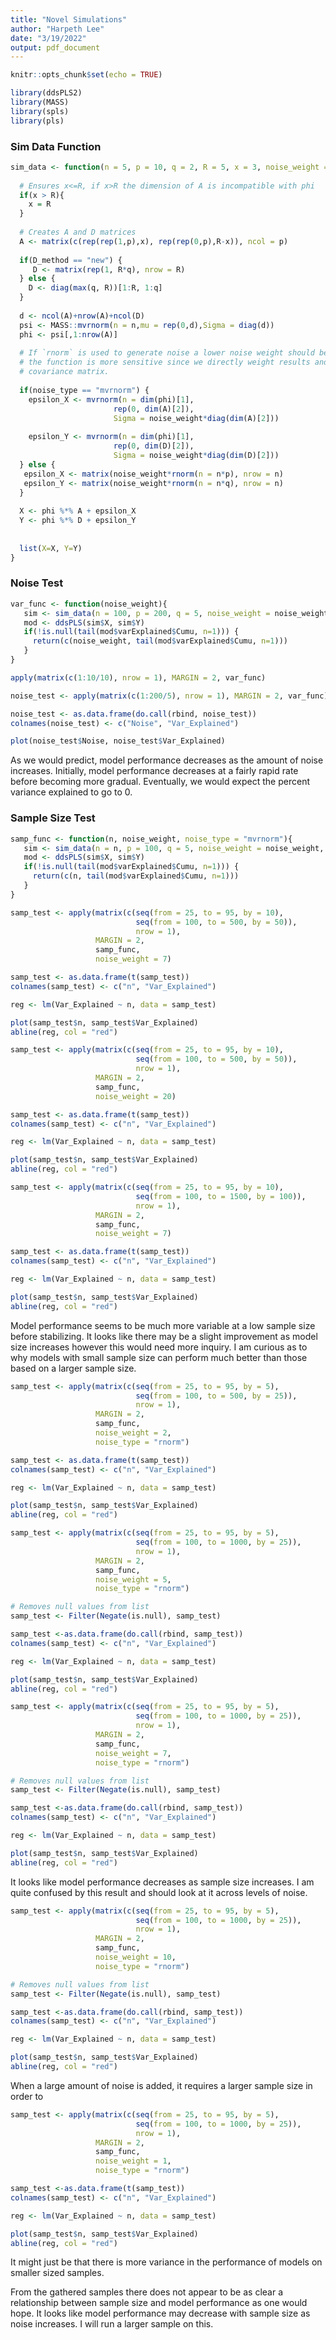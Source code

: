 ```yaml
---
title: "Novel Simulations"
author: "Harpeth Lee"
date: "3/19/2022"
output: pdf_document
---
```


```r
knitr::opts_chunk$set(echo = TRUE)
```

```r
library(ddsPLS2)
library(MASS)
library(spls)
library(pls)
```

### Sim Data Function

```r
sim_data <- function(n = 5, p = 10, q = 2, R = 5, x = 3, noise_weight = 1, D_method = "new", noise_type = "mvrnorm") {
  
  # Ensures x<=R, if x>R the dimension of A is incompatible with phi
  if(x > R){
    x = R
  }
  
  # Creates A and D matrices
  A <- matrix(c(rep(rep(1,p),x), rep(rep(0,p),R-x)), ncol = p)
  
  if(D_method == "new") {
     D <- matrix(rep(1, R*q), nrow = R)
  } else {
    D <- diag(max(q, R))[1:R, 1:q]
  }
  
  d <- ncol(A)+nrow(A)+ncol(D)
  psi <- MASS::mvrnorm(n = n,mu = rep(0,d),Sigma = diag(d))
  phi <- psi[,1:nrow(A)]
  
  # If `rnorm` is used to generate noise a lower noise weight should be used as
  # the function is more sensitive since we directly weight results and not the 
  # covariance matrix.
  
  if(noise_type == "mvrnorm") {
    epsilon_X <- mvrnorm(n = dim(phi)[1],
                       rep(0, dim(A)[2]),
                       Sigma = noise_weight*diag(dim(A)[2]))
  
    epsilon_Y <- mvrnorm(n = dim(phi)[1],
                       rep(0, dim(D)[2]),
                       Sigma = noise_weight*diag(dim(D)[2]))
  } else {
   epsilon_X <- matrix(noise_weight*rnorm(n = n*p), nrow = n)
   epsilon_Y <- matrix(noise_weight*rnorm(n = n*q), nrow = n) 
  }
  
  X <- phi %*% A + epsilon_X
  Y <- phi %*% D + epsilon_Y
  
  
  list(X=X, Y=Y)
}
```

### Noise Test

```r
var_func <- function(noise_weight){
   sim <- sim_data(n = 100, p = 200, q = 5, noise_weight = noise_weight)
   mod <- ddsPLS(sim$X, sim$Y)
   if(!is.null(tail(mod$varExplained$Cumu, n=1))) {
     return(c(noise_weight, tail(mod$varExplained$Cumu, n=1)))
   }
}

apply(matrix(c(1:10/10), nrow = 1), MARGIN = 2, var_func)
```

```r
noise_test <- apply(matrix(c(1:200/5), nrow = 1), MARGIN = 2, var_func)
```

```r
noise_test <- as.data.frame(do.call(rbind, noise_test))
colnames(noise_test) <- c("Noise", "Var_Explained")

plot(noise_test$Noise, noise_test$Var_Explained)
```
As we would predict, model performance decreases as the amount of noise increases. Initially, model performance decreases at a fairly rapid rate before becoming more gradual. Eventually, we would expect the percent variance explained to go to 0.

### Sample Size Test

```r
samp_func <- function(n, noise_weight, noise_type = "mvrnorm"){
   sim <- sim_data(n = n, p = 100, q = 5, noise_weight = noise_weight, noise_type = noise_type)
   mod <- ddsPLS(sim$X, sim$Y)
   if(!is.null(tail(mod$varExplained$Cumu, n=1))) {
     return(c(n, tail(mod$varExplained$Cumu, n=1)))
   }
}
```

```r
samp_test <- apply(matrix(c(seq(from = 25, to = 95, by = 10),
                            seq(from = 100, to = 500, by = 50)),
                            nrow = 1),
                   MARGIN = 2,
                   samp_func,
                   noise_weight = 7)
```


```r
samp_test <- as.data.frame(t(samp_test))
colnames(samp_test) <- c("n", "Var_Explained")

reg <- lm(Var_Explained ~ n, data = samp_test)

plot(samp_test$n, samp_test$Var_Explained)
abline(reg, col = "red")
```

```r
samp_test <- apply(matrix(c(seq(from = 25, to = 95, by = 10),
                            seq(from = 100, to = 500, by = 50)),
                            nrow = 1),
                   MARGIN = 2,
                   samp_func,
                   noise_weight = 20)
```

```r
samp_test <- as.data.frame(t(samp_test))
colnames(samp_test) <- c("n", "Var_Explained")

reg <- lm(Var_Explained ~ n, data = samp_test)

plot(samp_test$n, samp_test$Var_Explained)
abline(reg, col = "red")
```

```r
samp_test <- apply(matrix(c(seq(from = 25, to = 95, by = 10),
                            seq(from = 100, to = 1500, by = 100)),
                            nrow = 1),
                   MARGIN = 2,
                   samp_func,
                   noise_weight = 7)
```

```r
samp_test <- as.data.frame(t(samp_test))
colnames(samp_test) <- c("n", "Var_Explained")

reg <- lm(Var_Explained ~ n, data = samp_test)

plot(samp_test$n, samp_test$Var_Explained)
abline(reg, col = "red")
```

Model performance seems to be much more variable at a low sample size before stabilizing. It looks like there may be a slight improvement as model size increases however this would need more inquiry. I am curious as to why models with small sample size can perform much better than those based on a larger sample size.

```r
samp_test <- apply(matrix(c(seq(from = 25, to = 95, by = 5),
                            seq(from = 100, to = 500, by = 25)),
                            nrow = 1),
                   MARGIN = 2,
                   samp_func,
                   noise_weight = 2,
                   noise_type = "rnorm")
```

```r
samp_test <- as.data.frame(t(samp_test))
colnames(samp_test) <- c("n", "Var_Explained")

reg <- lm(Var_Explained ~ n, data = samp_test)

plot(samp_test$n, samp_test$Var_Explained)
abline(reg, col = "red")
```

```r
samp_test <- apply(matrix(c(seq(from = 25, to = 95, by = 5),
                            seq(from = 100, to = 1000, by = 25)),
                            nrow = 1),
                   MARGIN = 2,
                   samp_func,
                   noise_weight = 5,
                   noise_type = "rnorm")
```

```r
# Removes null values from list
samp_test <- Filter(Negate(is.null), samp_test)

samp_test <-as.data.frame(do.call(rbind, samp_test))
colnames(samp_test) <- c("n", "Var_Explained")

reg <- lm(Var_Explained ~ n, data = samp_test)

plot(samp_test$n, samp_test$Var_Explained)
abline(reg, col = "red")
```

```r
samp_test <- apply(matrix(c(seq(from = 25, to = 95, by = 5),
                            seq(from = 100, to = 1000, by = 25)),
                            nrow = 1),
                   MARGIN = 2,
                   samp_func,
                   noise_weight = 7,
                   noise_type = "rnorm")
```

```r
# Removes null values from list
samp_test <- Filter(Negate(is.null), samp_test)

samp_test <-as.data.frame(do.call(rbind, samp_test))
colnames(samp_test) <- c("n", "Var_Explained")

reg <- lm(Var_Explained ~ n, data = samp_test)

plot(samp_test$n, samp_test$Var_Explained)
abline(reg, col = "red")
```

It looks like model performance decreases as sample size increases. I am quite confused by this result and should look at it across levels of noise.

```r
samp_test <- apply(matrix(c(seq(from = 25, to = 95, by = 5),
                            seq(from = 100, to = 1000, by = 25)),
                            nrow = 1),
                   MARGIN = 2,
                   samp_func,
                   noise_weight = 10,
                   noise_type = "rnorm")
```

```r
# Removes null values from list
samp_test <- Filter(Negate(is.null), samp_test)

samp_test <-as.data.frame(do.call(rbind, samp_test))
colnames(samp_test) <- c("n", "Var_Explained")

reg <- lm(Var_Explained ~ n, data = samp_test)

plot(samp_test$n, samp_test$Var_Explained)
abline(reg, col = "red")
```

When a large amount of noise is added, it requires a larger sample size in order to 

```r
samp_test <- apply(matrix(c(seq(from = 25, to = 95, by = 5),
                            seq(from = 100, to = 1000, by = 25)),
                            nrow = 1),
                   MARGIN = 2,
                   samp_func,
                   noise_weight = 1,
                   noise_type = "rnorm")
```

```r
samp_test <-as.data.frame(t(samp_test))
colnames(samp_test) <- c("n", "Var_Explained")

reg <- lm(Var_Explained ~ n, data = samp_test)

plot(samp_test$n, samp_test$Var_Explained)
abline(reg, col = "red")
```

It might just be that there is more variance in the performance of models on smaller sized samples.

From the gathered samples there does not appear to be as clear a relationship between sample size and model performance as one would hope. It looks like model performance may decrease with sample size as noise increases. I will run a larger sample on this.